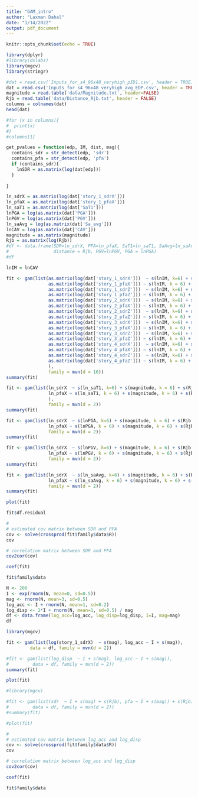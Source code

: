 ```yaml
---
title: "GAM_intro"
author: "Laxman Dahal"
date: "1/14/2022"
output: pdf_document
---
```


```r
knitr::opts_chunk$set(echo = TRUE)
```

```r
library(dplyr)
#library(dslabs)
library(mgcv)
library(stringr)
```

```r
#dat = read.csv('Inputs_for_s4_96x48_veryhigh_pID1.csv', header = TRUE)
dat = read.csv('Inputs_for_s4_96x48_veryhigh_avg_EDP.csv', header = TRUE)
magnitude = read.table('data/Magnitude.txt', header=FALSE)
Rjb = read.table('data/Distance_Rjb.txt', header = FALSE)
columns = colnames(dat)
head(dat)
```
```r
#for (x in columns){
#  print(x)
#}
#columns[1]

get_pvalues = function(edp, IM, dist, mag){
  contains_sdr = str_detect(edp, 'sdr')
  contains_pfa = str_detect(edp, 'pfa')
  if (contains_sdr){
    lnSDR = as.matrix(log(dat[edp]))
  }
  
}
```



```r
ln_sdrX = as.matrix(log(dat['story_1_sdrX']))
ln_pfaX = as.matrix(log(dat['story_1_pfaX']))
ln_saT1 = as.matrix(log(dat['SaT1']))
lnPGA = log(as.matrix(dat['PGA']))
lnPGV = log(as.matrix(dat['PGV']))
ln_saAvg = log(as.matrix(dat['Sa_avg']))
lnCAV = log(as.matrix(dat['CAV']))
magnitude = as.matrix(magnitude)
Rjb = as.matrix(log(Rjb))
#df <- data.frame(SDR=ln_sdrX, PFA=ln_pfaX, SaT1=ln_saT1, SaAvg=ln_saAvg, magnitude=magnitude, 
#                 distance = Rjb, PGV=lnPGV, PGA = lnPGA)
#df
```

```r
lnIM = lnCAV

fit <- gam(list(as.matrix(log(dat['story_1_sdrX']))  ~ s(lnIM, k=6) + s(magnitude, k=6) + s(Rjb, k=6), 
                as.matrix(log(dat['story_1_pfaX'])) ~ s(lnIM, k = 6) + s(magnitude, k=6) + s(Rjb,k=6),
                as.matrix(log(dat['story_1_sdrZ']))  ~ s(lnIM, k=6) + s(magnitude, k=6) + s(Rjb, k=6), 
                as.matrix(log(dat['story_1_pfaZ'])) ~ s(lnIM, k = 6) + s(magnitude, k=6) + s(Rjb,k=6),
                as.matrix(log(dat['story_2_sdrX']))  ~ s(lnIM, k=6) + s(magnitude, k=6) + s(Rjb, k=6), 
                as.matrix(log(dat['story_2_pfaX'])) ~ s(lnIM, k = 6) + s(magnitude, k=6) + s(Rjb,k=6),
                as.matrix(log(dat['story_2_sdrZ']))  ~ s(lnIM, k=6) + s(magnitude, k=6) + s(Rjb, k=6), 
                as.matrix(log(dat['story_2_pfaZ'])) ~ s(lnIM, k = 6) + s(magnitude, k=6) + s(Rjb,k=6),
                as.matrix(log(dat['story_3_sdrX']))  ~ s(lnIM, k=6) + s(magnitude, k=6) + s(Rjb, k=6), 
                as.matrix(log(dat['story_3_pfaX'])) ~ s(lnIM, k = 6) + s(magnitude, k=6) + s(Rjb,k=6),
                as.matrix(log(dat['story_3_sdrZ']))  ~ s(lnIM, k=6) + s(magnitude, k=6) + s(Rjb, k=6), 
                as.matrix(log(dat['story_3_pfaZ'])) ~ s(lnIM, k = 6) + s(magnitude, k=6) + s(Rjb,k=6),
                as.matrix(log(dat['story_4_sdrX']))  ~ s(lnIM, k=6) + s(magnitude, k=6) + s(Rjb, k=6), 
                as.matrix(log(dat['story_4_pfaX'])) ~ s(lnIM, k = 6) + s(magnitude, k=6) + s(Rjb,k=6),
                as.matrix(log(dat['story_4_sdrZ']))  ~ s(lnIM, k=6) + s(magnitude, k=6) + s(Rjb, k=6), 
                as.matrix(log(dat['story_4_pfaZ'])) ~ s(lnIM, k = 6) + s(magnitude, k=6) + s(Rjb,k=6)
                ),
                family = mvn(d = 16))
summary(fit)
```

```r

fit <- gam(list(ln_sdrX  ~ s(ln_saT1, k=6) + s(magnitude, k = 6) + s(Rjb, k = 6), 
                ln_pfaX ~ s(ln_saT1, k = 6) + s(magnitude, k = 6) + s(Rjb, k = 6)
                ),
                family = mvn(d = 2))
summary(fit)
```


```r


fit <- gam(list(ln_sdrX  ~ s(lnPGA, k=6) + s(magnitude, k = 6) + s(Rjb, k = 6), 
                ln_pfaX ~ s(lnPGA, k = 6) + s(magnitude, k = 6) + s(Rjb, k = 6)),
                family = mvn(d = 2))
summary(fit)
```

```r


fit <- gam(list(ln_sdrX  ~ s(lnPGV, k=6) + s(magnitude, k = 6) + s(Rjb, k = 6), 
                ln_pfaX ~ s(lnPGV, k = 6) + s(magnitude, k = 6) + s(Rjb, k = 6)),
                family = mvn(d = 2))
summary(fit)
```

```r


fit <- gam(list(ln_sdrX  ~ s(ln_saAvg, k=6) + s(magnitude, k = 6) + s(Rjb, k = 6), 
                ln_pfaX ~ s(ln_saAvg, k = 6) + s(magnitude, k = 6) + s(Rjb, k = 6)),
                family = mvn(d = 2))
summary(fit)
```


```r
plot(fit)
```

```r
fit$df.residual
```

```r
#
# estimated cov matrix between SDR and PFA
cov <- solve(crossprod(fit$family$data$R))
cov
```

```r
# correlation matrix between SDR and PFA
cov2cor(cov)
```


```r
coef(fit)
```


```r
fit$family$data
```




```r
N <- 200
I <- exp(rnorm(N, mean=0, sd=0.5))
mag <- rnorm(N, mean=3, sd=0.5)
log_acc <- I + rnorm(N, mean=1, sd=0.2)
log_disp <- 2*I + rnorm(N, mean=1, sd=0.5) / mag
df <- data.frame(log_acc=log_acc, log_disp=log_disp, I=I, mag=mag)
df
```

```r

library(mgcv)

fit <- gam(list(log(story_1_sdrX)  ~ s(mag), log_acc ~ I + s(mag)),
         data = df, family = mvn(d = 2))

#fit <- gam(list(log_disp  ~ I + s(mag), log_acc ~ I + s(mag)),
#         data = df, family = mvn(d = 2))
summary(fit)

plot(fit)
```

```r

#library(mgcv)

#fit <- gam(list(sdr  ~ I + s(mag) + s(Rjb), pfa ~ I + s(mag)) + s(Rjb),
#         data = df, family = mvn(d = 2))
#summary(fit)

#plot(fit)
```


```r
#
# estimated cov matrix between log_acc and log_disp
cov <- solve(crossprod(fit$family$data$R))
cov
```

```r
# correlation matrix between log_acc and log_disp
cov2cor(cov)
```


```r
coef(fit)
```


```r
fit$family$data
```


```r

```












